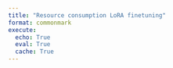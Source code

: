 ```yaml
---
title: "Resource consumption LoRA finetuning"
format: commonmark
execute: 
  echo: True
  eval: True
  cache: True
---
```


